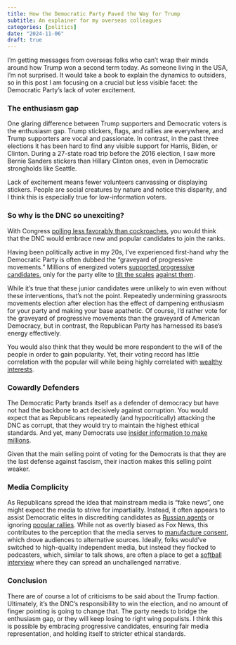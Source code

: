 ```yaml
---
title: How the Democratic Party Paved the Way for Trump
subtitle: An explainer for my overseas colleagues
categories: [politics]
date: "2024-11-06"
draft: true
---
```


I'm getting messages from overseas folks who can't wrap their minds around how Trump won a second term today. As someone living in the USA, I'm not surprised. It would take a book to explain the dynamics to outsiders, so in this post I am focusing on a crucial but less visible facet: the Democratic Party's lack of voter excitement.

### The enthusiasm gap

One glaring difference between Trump supporters and Democratic voters is the enthusiasm gap. Trump stickers, flags, and rallies are everywhere, and Trump supporters are vocal and passionate. In contrast, in the past three elections it has been hard to find any visible support for Harris, Biden, or Clinton. During a 27-state road trip before the 2016 election, I saw more Bernie Sanders stickers than Hillary Clinton ones, even in Democratic strongholds like Seattle.

Lack of excitement means fewer volunteers canvassing or displaying stickers. People are social creatures by nature and notice this disparity, and I think this is especially true for low-information voters.

### So why is the DNC so unexciting?

With Congress [polling less favorably than cockroaches](https://www.cbsnews.com/miami/news/poll-congress-less-popular-than-cockroaches-root-canals-and-nickelback/), you would think that the DNC would embrace new and popular candidates to join the ranks.

Having been politically active in my 20s, I've experienced first-hand why the Democratic Party is often dubbed the "graveyard of progressive movements." Millions of energized voters [supported progressive candidates](https://www.politico.com/news/2020/01/02/bernie-sanders-fundraising-millions-092446), only for the party elite to [tilt the scales](https://www.youtube.com/watch?v=u4IsqmMqCEo) [against them](https://www.realclearpolitics.com/video/2016/05/15/chaos_at_nevada_democratic_convention_dnc_leaders_flee_building_as_sanders_supporters_demand_recount.html).

While it's true that these junior candidates were unlikely to win even without these interventions, that's not the point. Repeatedly undermining grassroots movements election after election has the effect of dampening enthusiasm for your party and making your base apathetic. Of course, I'd rather vote for the graveyard of progressive movements than the graveyard of American Democracy, but in contrast, the Republican Party has harnessed its base's energy effectively.

You would also think that they would be more respondent to the will of the people in order to gain popularity. Yet, their voting record has little correlation with the popular will while being highly correlated with [wealthy interests](https://youtu.be/PJy8vTu66tE?si=QvvF80Lk4-P3wan8&t=514).


### Cowardly Defenders

The Democratic Party brands itself as a defender of democracy but have not had the backbone to act decisively against corruption. You would expect that as Republicans repeatedly (and hypocritically) attacking the DNC as corrupt, that they would try to maintain the highest ethical standards. And yet, many Democrats use [insider information to make millions](https://theintercept.com/2022/09/30/house-stocks-trade-ban-fail/). 

Given that the main selling point of voting for the Democrats is that they are the last defense against fascism, their inaction makes this selling point weaker.

### Media Complicity

As Republicans spread the idea that mainstream media is "fake news", one might expect the media to strive for impartiality. Instead, it often appears to assist Democratic elites in discrediting candidates as [Russian agents](https://youtu.be/_El9riy9Zjw?si=e1oQc_IRjafvKoRW&t=2503) or ignoring [popular rallies](https://pressbooks.bccampus.ca/prcasestudies/chapter/case-study-14/). While not as overtly biased as Fox News, this contributes to the perception that the media serves to [manufacture consent](https://en.wikipedia.org/wiki/Manufacturing_Consent), which drove audiences to alternative sources. Ideally, folks would've switched to high-quality independent media, but instead they flocked to podcasters, which, similar to talk shows, are often a place to get a [softball interview](https://www.youtube.com/watch?v=blqIZGXWUpU) where they can spread an unchallenged narrative.

### Conclusion

There are of course a lot of criticisms to be said about the Trump faction. Ultimately, it's the DNC's responsibility to win the election, and no amount of finger pointing is going to change that. The party needs to bridge the enthusiasm gap, or they will keep losing to right wing populists. I think this is possible by embracing progressive candidates, ensuring fair media representation, and holding itself to stricter ethical standards.